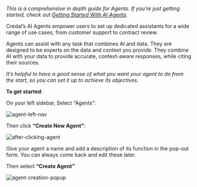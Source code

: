 _This is a comprehensive in depth guide for Agents. If you’re just getting started, check out [Getting Started With AI Agents](/getting-started/quickstart)._

Credal’s AI Agents empower users to set up dedicated assistants for a wide range of use cases, from customer support to contract review.

Agents can assist with any task that combines AI and data. They are designed to be experts on the data and context you provide. They combine AI with your data to provide accurate, context-aware responses, while citing their sources.


_It’s helpful to have a good sense of what you want your agent to do from the start, so you can set it up to achieve its objectives._

**To get started**: 

On your left sidebar, Select “Agents”:

![agent-left-nav](/docs/assets/agents/create-steps/agent-left-nav.png)

Then click **“Create New Agent”**:

![after-clicking-agent](/docs/assets/agents/create-steps/after-clicking-agent.png)

Give your agent a name and add a description of its function in the pop-out form. You can always come back and edit these later.

Then select **“Create Agent”**

![agent-creation-popup](/docs/assets/agents/create-steps/agent-creation-popup.png)

